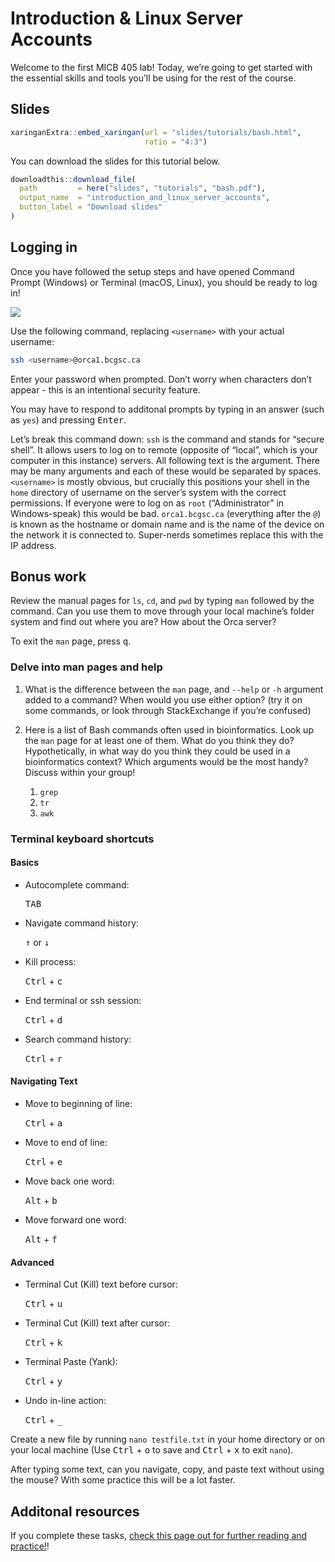 # Introduction & Linux Server Accounts

Welcome to the first MICB 405 lab! Today, we're going to get started with the essential skills and tools you'll be using for the rest of the course.

## Slides

```r
xaringanExtra::embed_xaringan(url = "slides/tutorials/bash.html",
                              ratio = "4:3")
```

You can download the slides for this tutorial below.

```r
downloadthis::download_file(
  path         = here("slides", "tutorials", "bash.pdf"),
  output_name  = "introduction_and_linux_server_accounts",
  button_label = "Download slides"
)
```

## Logging in

Once you have followed the setup steps and have opened Command Prompt (Windows) or Terminal (macOS, Linux), you should be ready to log in!

![](https://media2.giphy.com/media/LcfBYS8BKhCvK/giphy.gif?cid=ecf05e4747b1d69a24ea3b94dd23c9634105af0c7416ebb9&rid=giphy.gif){style="display: block; margin-left: auto; margin-right: auto;"}

Use the following command, replacing `<username>` with your actual username:

```bash
ssh <username>@orca1.bcgsc.ca
```

Enter your password when prompted. Don't worry when characters don't appear - this is an intentional security feature.

You may have to respond to additonal prompts by typing in an answer (such as `yes`) and pressing <kbd>Enter</kbd>.

Let’s break this command down: `ssh` is the command and stands for "secure shell". It allows users to log on to remote (opposite of "local", which is your computer in this instance) servers. All following text is the argument. There may be many arguments and each of these would be separated by spaces. `<username>` is mostly obvious, but crucially this positions your shell in the `home` directory of username on the server’s system with the correct permissions. If everyone were to log on as `root` ("Administrator" in Windows-speak) this would be bad. `orca1.bcgsc.ca` (everything after the `@`) is known as the hostname or domain name and is the name of the device on the network it is connected to. Super-nerds sometimes replace this with the IP address.

## Bonus work

Review the manual pages for `ls`, `cd`, and `pwd` by typing `man` followed by the command. Can you use them to move through your local machine's folder system and find out where you are? How about the Orca server?

To exit the `man` page, press <kbd>q</kbd>.

### Delve into man pages and help

1.	What is the difference between the `man` page, and `--help` or `-h` argument added to a command? When would you use either option? (try it on some commands, or look through StackExchange if you're confused)

1.	Here is a list of Bash commands often used in bioinformatics. Look up the `man` page for at least one of them. What do you think they do? Hypothetically, in what way do you think they could be used in a bioinformatics context? Which arguments would be the most handy? Discuss within your group!
    1. `grep`
    1. `tr`
    1. `awk`


### Terminal keyboard shortcuts

#### Basics

-   Autocomplete command:

    <kbd>TAB</kbd>
    
-   Navigate command history:

    <kbd>↑</kbd> or <kbd>↓</kbd>
    
-   Kill process:

    <kbd>Ctrl</kbd> + <kbd>c</kbd>
    
-   End terminal or ssh session:

    <kbd>Ctrl</kbd> + <kbd>d</kbd>
    
-   Search command history:

    <kbd>Ctrl</kbd> + <kbd>r</kbd>

#### Navigating Text

-   Move to beginning of line:

    <kbd>Ctrl</kbd> + <kbd>a</kbd>
    
-   Move to end of line:

    <kbd>Ctrl</kbd> + <kbd>e</kbd>
    
-   Move back one word:

    <kbd>Alt</kbd> + <kbd>b</kbd>
    
-   Move forward one word:

    <kbd>Alt</kbd> + <kbd>f</kbd>

#### Advanced

-   Terminal Cut (Kill) text before cursor:

    <kbd>Ctrl</kbd> + <kbd>u</kbd>
    
-   Terminal Cut (Kill) text after cursor:

    <kbd>Ctrl</kbd> + <kbd>k</kbd>
    
-   Terminal Paste (Yank):

    <kbd>Ctrl</kbd> + <kbd>y</kbd>
    
-   Undo in-line action:

    <kbd>Ctrl</kbd> + <kbd>_</kbd>

Create a new file by running `nano testfile.txt` in your home directory or on your local machine (Use <kbd>Ctrl</kbd> + <kbd>o</kbd> to save and <kbd>Ctrl</kbd> + <kbd>x</kbd> to exit `nano`).

After typing some text, can you navigate, copy, and paste text without using the mouse? With some practice this will be a lot faster.

## Additonal resources

If you complete these tasks, [check this page out for further reading and practice!](https://educe-ubc.github.io/MICB405/resources.html)!
